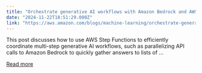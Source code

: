 ```yaml
---
title: "Orchestrate generative AI workflows with Amazon Bedrock and AWS Step Functions"
date: "2024-11-22T18:51:29.000Z"
link: "https://aws.amazon.com/blogs/machine-learning/orchestrate-generative-ai-workflows-with-amazon-bedrock-and-aws-step-functions/"
---
```


This post discusses how to use AWS Step Functions to efficiently coordinate multi-step generative AI workflows, such as parallelizing API calls to Amazon Bedrock to quickly gather answers to lists of ...

[Read more](https://aws.amazon.com/blogs/machine-learning/orchestrate-generative-ai-workflows-with-amazon-bedrock-and-aws-step-functions/)
